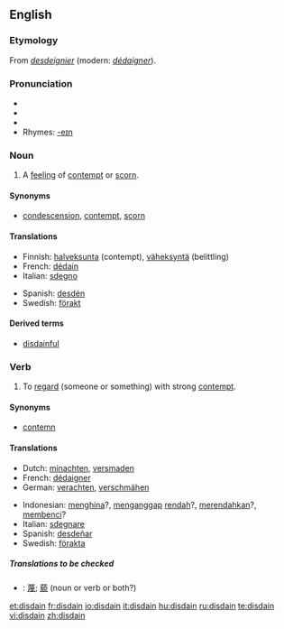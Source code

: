 {{wikipedia|dab=disdain}}
==English==
===Etymology===
From {{OF.}} ''[[desdeignier]]'' (modern: ''[[dédaigner]]'').

===Pronunciation===
*{{AHD|dĭs-dān'}}
*{{IPA|/dɪsˈdeɪn/}}
*{{SAMPA|/dIs"deIn/}}
*Rhymes: [[Rhymes:English:-eɪn|-eɪn]]

===Noun===
{{en-noun|-}}

# {{uncountable}} A [[feeling]] of [[contempt]] or [[scorn]].

====Synonyms====
*[[condescension]], [[contempt]], [[scorn]]

====Translations====
{{top}}
*Finnish: [[halveksunta]] (contempt), [[väheksyntä]] (belittling)
*French: [[dédain]] {{m}}
*Italian: [[sdegno]] {{m}}
{{mid}}
*Spanish: [[desdén]] {{m}}
*Swedish: [[förakt]]
{{bottom}}

====Derived terms====
*[[disdainful]]

===Verb===
{{en-verb}}

# {{transitive}} To [[regard]] (someone or something) with strong [[contempt]].

====Synonyms====
*[[contemn]]

====Translations====
{{top}}
*Dutch: [[minachten]], [[versmaden]]
*French: [[dédaigner]]
*German: [[verachten]], [[verschmähen]]
{{mid}}
*Indonesian: [[hina|menghina]]?, [[anggap|menganggap]] [[rendah]]?, [[rendah|merendahkan]]?, [[benci|membenci]]?
*Italian: [[sdegnare]]
*Spanish: [[desdeñar]]
*Swedish: [[förakta]]
{{bottom}}

=====Translations to be checked=====
<!--Remove this section once all of the translations below have been moved into the tables above.-->
{{checktrans}}

*{{ttbc|CJK Characters}}: [[蔑]]; [[藐]] (noun or verb or both?)

[[et:disdain]]
[[fr:disdain]]
[[io:disdain]]
[[it:disdain]]
[[hu:disdain]]
[[ru:disdain]]
[[te:disdain]]
[[vi:disdain]]
[[zh:disdain]]